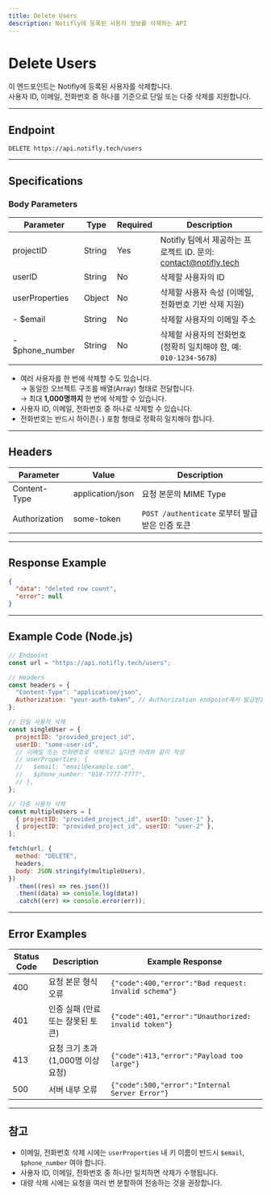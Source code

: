 ```yaml
---
title: Delete Users
description: Notifly에 등록된 사용자 정보를 삭제하는 API
---
```


# Delete Users

이 엔드포인트는 Notifly에 등록된 사용자를 삭제합니다.  
사용자 ID, 이메일, 전화번호 중 하나를 기준으로 단일 또는 다중 삭제를 지원합니다.

---

## Endpoint

`DELETE https://api.notifly.tech/users`

---

## Specifications

### Body Parameters

| Parameter | Type | Required | Description |
|------------|------|-----------|--------------|
| projectID | String | Yes | Notifly 팀에서 제공하는 프로젝트 ID. 문의: contact@notifly.tech |
| userID | String | No | 삭제할 사용자의 ID |
| userProperties | Object | No | 삭제할 사용자 속성 (이메일, 전화번호 기반 삭제 지원) |
| - $email | String | No | 삭제할 사용자의 이메일 주소 |
| - $phone_number | String | No | 삭제할 사용자의 전화번호 (정확히 일치해야 함, 예: `010-1234-5678`) |

- 여러 사용자를 한 번에 삭제할 수도 있습니다.  
  → 동일한 오브젝트 구조를 배열(Array) 형태로 전달합니다.  
  → 최대 **1,000명까지** 한 번에 삭제할 수 있습니다.
- 사용자 ID, 이메일, 전화번호 중 하나로 삭제할 수 있습니다.
- 전화번호는 반드시 하이픈(`-`) 포함 형태로 정확히 일치해야 합니다.

---

## Headers

| Parameter | Value | Description |
|------------|--------|--------------|
| Content-Type | application/json | 요청 본문의 MIME Type |
| Authorization | some-token | `POST /authenticate` 로부터 발급받은 인증 토큰 |

---

## Response Example

```json
{
  "data": "deleted row count",
  "error": null
}
```

---

## Example Code (Node.js)

```js
// Endpoint
const url = "https://api.notifly.tech/users";

// Headers
const headers = {
  "Content-Type": "application/json",
  Authorization: "your-auth-token", // Authorization endpoint에서 발급받은 토큰
};

// 단일 사용자 삭제
const singleUser = {
  projectID: "provided_project_id",
  userID: "some-user-id",
  // 이메일 또는 전화번호로 삭제하고 싶다면 아래와 같이 작성
  // userProperties: {
  //   $email: "email@example.com",
  //   $phone_number: "010-7777-7777",
  // },
};

// 다중 사용자 삭제
const multipleUsers = [
  { projectID: "provided_project_id", userID: "user-1" },
  { projectID: "provided_project_id", userID: "user-2" },
];

fetch(url, {
  method: "DELETE",
  headers,
  body: JSON.stringify(multipleUsers),
})
  .then((res) => res.json())
  .then((data) => console.log(data))
  .catch((err) => console.error(err));
```

---

## Error Examples

| Status Code | Description | Example Response |
|--------------|--------------|------------------|
| 400 | 요청 본문 형식 오류 | `{"code":400,"error":"Bad request: invalid schema"}` |
| 401 | 인증 실패 (만료 또는 잘못된 토큰) | `{"code":401,"error":"Unauthorized: invalid token"}` |
| 413 | 요청 크기 초과 (1,000명 이상 요청) | `{"code":413,"error":"Payload too large"}` |
| 500 | 서버 내부 오류 | `{"code":500,"error":"Internal Server Error"}` |

---

## 참고

- 이메일, 전화번호 삭제 시에는 `userProperties` 내 키 이름이 반드시 `$email`, `$phone_number` 여야 합니다.  
- 사용자 ID, 이메일, 전화번호 중 하나만 일치하면 삭제가 수행됩니다.  
- 대량 삭제 시에는 요청을 여러 번 분할하여 전송하는 것을 권장합니다.
